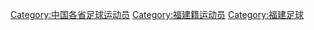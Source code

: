 [[Category:中国各省足球运动员|Category:中国各省足球运动员]]
[[Category:福建籍运动员|Category:福建籍运动员]]
[[Category:福建足球|Category:福建足球]]